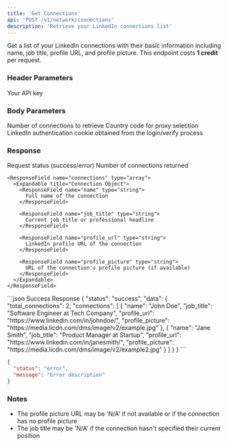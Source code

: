 ```yaml
---
title: 'Get Connections'
api: 'POST /v1/network/connections'
description: 'Retrieve your LinkedIn connections list'
---
```


Get a list of your LinkedIn connections with their basic information including name, job title, profile URL, and profile picture.
<Note>
  This endpoint costs **1 credit** per request.
</Note>
### Header Parameters

<ParamField header="x-api-key" type="string" required>
  Your API key
</ParamField>

### Body Parameters

<ParamField body="total_results" type="integer" default="10">
  Number of connections to retrieve
</ParamField>
<ParamField body="country" type="string" default="FR">
  Country code for proxy selection
</ParamField>
<ParamField body="login_cookie" type="string" required>
  LinkedIn authentication cookie obtained from the login/verify process
</ParamField>

### Response

<ResponseField name="status" type="string">
  Request status (success/error)
</ResponseField>

<ResponseField name="data" type="object">
  <Expandable title="Properties">
    <ResponseField name="total_connections" type="integer">
      Number of connections returned
    </ResponseField>

    <ResponseField name="connections" type="array">
      <Expandable title="Connection Object">
        <ResponseField name="name" type="string">
          Full name of the connection
        </ResponseField>

        <ResponseField name="job_title" type="string">
          Current job title or professional headline
        </ResponseField>

        <ResponseField name="profile_url" type="string">
          LinkedIn profile URL of the connection
        </ResponseField>

        <ResponseField name="profile_picture" type="string">
          URL of the connection's profile picture (if available)
        </ResponseField>
      </Expandable>
    </ResponseField>
  </Expandable>
</ResponseField>

<ResponseExample>
```json Success Response
{
  "status": "success",
  "data": {
    "total_connections": 2,
    "connections": [
      {
        "name": "John Doe",
        "job_title": "Software Engineer at Tech Company",
        "profile_url": "https://www.linkedin.com/in/johndoe/",
        "profile_picture": "https://media.licdn.com/dms/image/v2/example.jpg"
      },
      {
        "name": "Jane Smith",
        "job_title": "Product Manager at Startup",
        "profile_url": "https://www.linkedin.com/in/janesmith/",
        "profile_picture": "https://media.licdn.com/dms/image/v2/example2.jpg"
      }
    ]
  }
}
```

```json Error Response
{
  "status": "error",
  "message": "Error description"
}
```
</ResponseExample>

### Notes
- The profile picture URL may be 'N/A' if not available or if the connection has no profile picture
- The job title may be 'N/A' if the connection hasn't specified their current position
